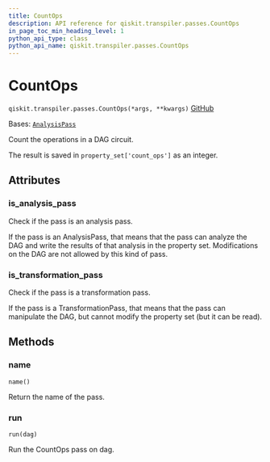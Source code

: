 ```yaml
---
title: CountOps
description: API reference for qiskit.transpiler.passes.CountOps
in_page_toc_min_heading_level: 1
python_api_type: class
python_api_name: qiskit.transpiler.passes.CountOps
---
```


# CountOps

<span id="qiskit.transpiler.passes.CountOps" />

`qiskit.transpiler.passes.CountOps(*args, **kwargs)` [GitHub](https://github.com/qiskit/qiskit/tree/stable/0.25/qiskit/transpiler/passes/analysis/count_ops.py "view source code")

Bases: [`AnalysisPass`](qiskit.transpiler.AnalysisPass "qiskit.transpiler.basepasses.AnalysisPass")

Count the operations in a DAG circuit.

The result is saved in `property_set['count_ops']` as an integer.

## Attributes

<span id="qiskit.transpiler.passes.CountOps.is_analysis_pass" />

### is\_analysis\_pass

Check if the pass is an analysis pass.

If the pass is an AnalysisPass, that means that the pass can analyze the DAG and write the results of that analysis in the property set. Modifications on the DAG are not allowed by this kind of pass.

<span id="qiskit.transpiler.passes.CountOps.is_transformation_pass" />

### is\_transformation\_pass

Check if the pass is a transformation pass.

If the pass is a TransformationPass, that means that the pass can manipulate the DAG, but cannot modify the property set (but it can be read).

## Methods

### name

<span id="qiskit.transpiler.passes.CountOps.name" />

`name()`

Return the name of the pass.

### run

<span id="qiskit.transpiler.passes.CountOps.run" />

`run(dag)`

Run the CountOps pass on dag.

